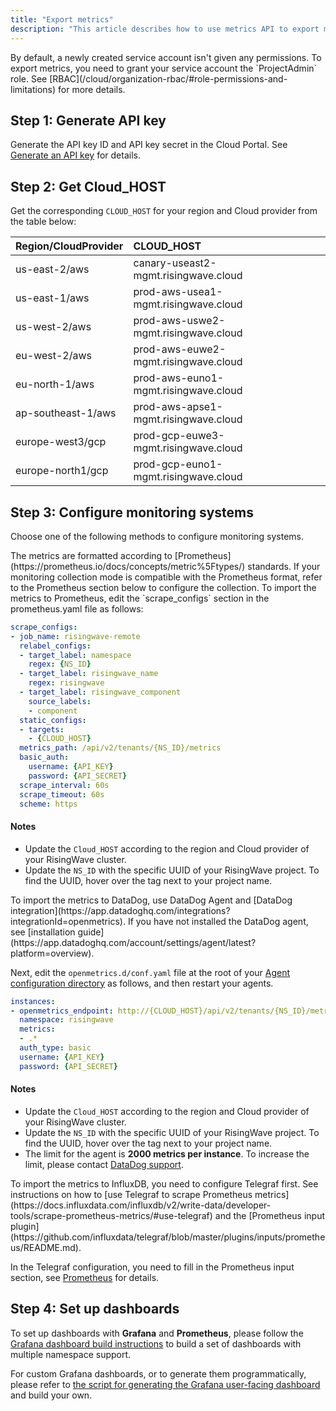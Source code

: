```yaml
---
title: "Export metrics"
description: "This article describes how to use metrics API to export metrics from a RisingWave Cloud project to various monitoring systems like Prometheus, DataDog, and InfluxDB. The metrics include all major components such as `etcd`, `frontend`, `compute`, `compactor`, and `meta`."
---
```


<Tip>
By default, a newly created service account isn't given any permissions. To export metrics, you need to grant your service account the `ProjectAdmin` role. See [RBAC](/cloud/organization-rbac/#role-permissions-and-limitations) for more details.
</Tip>

## Step 1: Generate API key

Generate the API key ID and API key secret in the Cloud Portal. See [Generate an API key](/cloud/service-account/#generate-an-api-key) for details.

## Step 2: Get Cloud\_HOST

Get the corresponding `CLOUD_HOST` for your region and Cloud provider from the table below:

| Region/CloudProvider | CLOUD\_HOST                          |
| :------------------- | :----------------------------------- |
| us-east-2/aws        | canary-useast2-mgmt.risingwave.cloud |
| us-east-1/aws        | prod-aws-usea1-mgmt.risingwave.cloud |
| us-west-2/aws        | prod-aws-uswe2-mgmt.risingwave.cloud |
| eu-west-2/aws        | prod-aws-euwe2-mgmt.risingwave.cloud |
| eu-north-1/aws       | prod-aws-euno1-mgmt.risingwave.cloud |
| ap-southeast-1/aws   | prod-aws-apse1-mgmt.risingwave.cloud |
| europe-west3/gcp     | prod-gcp-euwe3-mgmt.risingwave.cloud |
| europe-north1/gcp    | prod-gcp-euno1-mgmt.risingwave.cloud |

## Step 3: Configure monitoring systems

Choose one of the following methods to configure monitoring systems.

<Note>
The metrics are formatted according to [Prometheus](https://prometheus.io/docs/concepts/metric%5Ftypes/) standards. If your monitoring collection mode is compatible with the Prometheus format, refer to the Prometheus section below to configure the collection.
</Note>

<Tabs>
  <Tab title="Prometheus">
To import the metrics to Prometheus, edit the `scrape_configs` section in the prometheus.yaml file as follows:

```yaml
scrape_configs:
- job_name: risingwave-remote
  relabel_configs:
  - target_label: namespace
    regex: {NS_ID}
  - target_label: risingwave_name
    regex: risingwave
  - target_label: risingwave_component
    source_labels:
    - component
  static_configs:
  - targets:
    - {CLOUD_HOST}
  metrics_path: /api/v2/tenants/{NS_ID}/metrics
  basic_auth:
    username: {API_KEY}
    password: {API_SECRET}
  scrape_interval: 60s
  scrape_timeout: 60s
  scheme: https
```

#### Notes

* Update the `Cloud_HOST` according to the region and Cloud provider of your RisingWave cluster.
* Update the `NS_ID` with the specific UUID of your RisingWave project. To find the UUID, hover over the tag next to your project name.

</Tab>
<Tab title="DataDog">
To import the metrics to DataDog, use DataDog Agent and [DataDog integration](https://app.datadoghq.com/integrations?integrationId=openmetrics). If you have not installed the DataDog agent, see [installation guide](https://app.datadoghq.com/account/settings/agent/latest?platform=overview).

Next, edit the `openmetrics.d/conf.yaml` file at the root of your [Agent configuration directory](https://docs.datadoghq.com/agent/guide/agent-configuration-files/#agent-configuration-directory) as follows, and then restart your agents.

```yaml
instances:
- openmetrics_endpoint: http://{CLOUD_HOST}/api/v2/tenants/{NS_ID}/metrics
  namespace: risingwave
  metrics:
  - .*
  auth_type: basic
  username: {API_KEY}
  password: {API_SECRET}
```

#### Notes

* Update the `Cloud_HOST` according to the region and Cloud provider of your RisingWave cluster.
* Update the `NS_ID` with the specific UUID of your RisingWave project. To find the UUID, hover over the tag next to your project name.
* The limit for the agent is **2000 metrics per instance**. To increase the limit, please contact [DataDog support](https://docs.datadoghq.com/help/).

</Tab>
<Tab title="InfluxDB">
To import the metrics to InfluxDB, you need to configure Telegraf first. See instructions on how to [use Telegraf to scrape Prometheus metrics](https://docs.influxdata.com/influxdb/v2/write-data/developer-tools/scrape-prometheus-metrics/#use-telegraf) and the [Prometheus input plugin](https://github.com/influxdata/telegraf/blob/master/plugins/inputs/prometheus/README.md).

In the Telegraf configuration, you need to fill in the Prometheus input section, see [Prometheus](/cloud/export-metrics/?method=Prometheus#step-3-configure-metric-exporters) for details.

</Tab>
</Tabs>

## Step 4: Set up dashboards

To set up dashboards with **Grafana** and **Prometheus**, please follow the [Grafana dashboard build instructions](https://github.com/risingwavelabs/risingwave/blob/main/grafana/README.md) to build a set of dashboards with multiple namespace support.

For custom Grafana dashboards, or to generate them programmatically, please refer to [the script for generating the Grafana user-facing dashboard](https://github.com/risingwavelabs/risingwave/blob/main/grafana/risingwave-user-dashboard.dashboard.py) and build your own.
